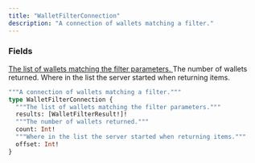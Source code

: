 ```yaml
---
title: "WalletFilterConnection"
description: "A connection of wallets matching a filter."
---
```


### Fields

<a href="/api-reference/types/walletfilterresult">
  <ResponseField name="results" type="[WalletFilterResult!]!" required>
    The list of wallets matching the filter parameters.
  </ResponseField>
</a>

<ResponseField name="count" type="Int!" required>
  The number of wallets returned.
</ResponseField>

<ResponseField name="offset" type="Int!" required>
  Where in the list the server started when returning items.
</ResponseField>


```graphql WalletFilterConnection
"""A connection of wallets matching a filter."""
type WalletFilterConnection {
  """The list of wallets matching the filter parameters."""
  results: [WalletFilterResult!]!
  """The number of wallets returned."""
  count: Int!
  """Where in the list the server started when returning items."""
  offset: Int!
}
```
